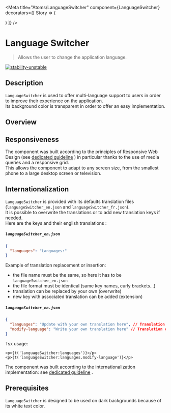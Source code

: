 
<Meta
  title="Atoms/LanguageSwitcher"
  component={LanguageSwitcher}
  decorators={[
    Story => (
      <ThemeProvider>
        <div className="component-story-main language-switcher">
          <ThemeSwitcher />
          <Story />
        </div>
      </ThemeProvider>
    )
  ]}
/>

# Language Switcher

> Allows the user to change the application language.

[![stability-unstable](https://img.shields.io/badge/stability-unstable-yellow.svg)](https://github.com/emersion/stability-badges#unstable)

## Description

`LanguageSwitcher` is used to offer multi-language support to users in order to improve their experience on the application.  
Its background color is transparent in order to offer an easy implementation.

## Overview

<Story name="Overview">
  <div
    style={{
      display: 'flex',
      alignItems: 'center',
      justifyContent: 'center'
    }}
  >
    <LanguageSwitcher />
  </div>
</Story>

## Responsiveness

The component was built according to the principles of Responsive Web Design (see <a href="?path=/docs/guidelines-responsive-web-design--page">dedicated guideline</a> ) in particular thanks to the use of media queries and a responsive grid.  
This allows the component to adapt to any screen size, from the smallest phone to a large desktop screen or television.

## Internationalization

`LanguageSwitcher` is provided with its defaults translation files (`languageSwitcher_en.json` and `languageSwitcher_fr.json`).  
It is possible to overwrite the translations or to add new translation keys if needed.  
Here are the keys and their english translations :

##### **`languageSwitcher_en.json`**

```json
{
  "languages": "Languages:"
}
```

Example of translation replacement or insertion:

- the file name must be the same, so here it has to be `languageSwitcher_en.json`
- the file format must be identical (same key names, curly brackets...)
- translation can be replaced by your own (overwrite)
- new key with associated translation can be added (extension)

##### **`languageSwitcher_en.json`**

```json
{
  "languages": "Update with your own translation here", // Translation overwrite
  "modify-language": "Write your own translation here" // Translation extension
}
```

Tsx usage:

```tsx
<p>{t('languageSwitcher:languages')}</p>
<p>{t('languageSwitcher:languages.modify-language')}</p>

```

The component was built according to the internationalization implementation: see <a href="?path=/docs/guidelines-internationalization--page">dedicated guideline</a> .

## Prerequisites

`LanguageSwitcher` is designed to be used on dark backgrounds because of its white text color.
